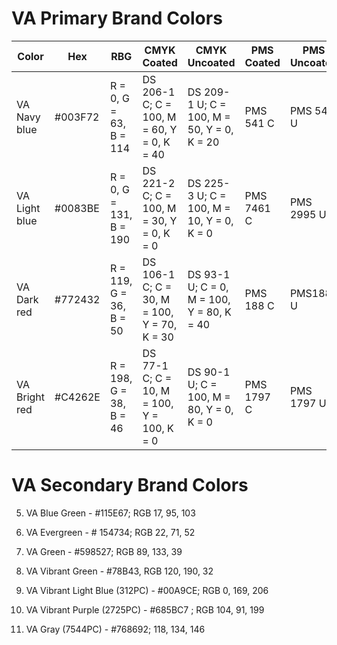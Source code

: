 
# VA Primary Brand Colors
Color | Hex | RBG | CMYK Coated | CMYK Uncoated | PMS Coated | PMS Uncoated
--- | --- | --- | --- | --- | --- | ---
VA Navy blue | #003F72 | R = 0, G = 63, B = 114 | DS 206-1 C; C = 100, M = 60, Y = 0, K = 40 | DS 209-1 U; C = 100, M = 50, Y = 0, K = 20 | PMS 541 C | PMS 541 U
VA Light blue | #0083BE | R = 0, G = 131, B = 190 | DS 221-2 C; C = 100, M = 30, Y = 0, K = 0 | DS 225-3 U; C = 100, M = 10, Y = 0, K = 0 | PMS 7461 C | PMS 2995 U
VA Dark red | #772432| R = 119, G = 36, B = 50 | DS 106-1 C; C = 30, M = 100, Y = 70, K = 30 | DS 93-1 U; C = 0, M = 100, Y = 80, K = 40 | PMS 188 C | PMS188 U
VA Bright red | #C4262E| R = 198, G = 38, B = 46 | DS 77-1 C; C = 10, M = 100, Y = 100, K = 0 | DS 90-1 U; C = 100, M = 80, Y = 0, K = 0 | PMS 1797 C | PMS 1797 U

# VA Secondary Brand Colors
5.	VA Blue Green - #115E67; RGB 17, 95, 103
6.	VA Evergreen - # 154734; RGB 22, 71, 52
7.	VA Green - #598527; RGB 89, 133, 39

8.	VA Vibrant Green - #78B43, RGB 120, 190, 32
9.	VA Vibrant Light Blue (312PC) - #00A9CE; RGB 0, 169, 206 
10.	VA Vibrant Purple (2725PC) - #685BC7 ; RGB 104, 91, 199
11.	VA Gray (7544PC) - #768692;  118, 134, 146


